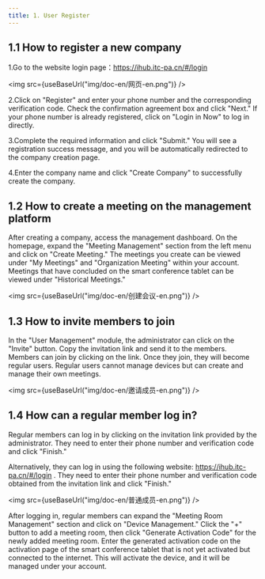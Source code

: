 ```yaml
---
title: 1. User Register
---
```



## 1.1 How to register a new company

1.Go to the website login page：https://ihub.itc-pa.cn/#/login

<img  src={useBaseUrl("img/doc-en/网页-en.png")} />

2.Click on "Register" and enter your phone number and the corresponding verification code. Check the confirmation agreement box and click "Next." If your phone number is already registered, click on "Login in Now" to log in directly.

3.Complete the required information and click "Submit." You will see a registration success message, and you will be automatically redirected to the company creation page.

4.Enter the company name and click "Create Company" to successfully create the company.

## 1.2 How to create a meeting on the management platform

After creating a company, access the management dashboard. On the homepage, expand the "Meeting Management" section from the left menu and click on "Create Meeting." The meetings you create can be viewed under "My Meetings" and "Organization Meeting" within your account. Meetings that have concluded on the smart conference tablet can be viewed under "Historical Meetings."


<img  src={useBaseUrl("img/doc-en/创建会议-en.png")} />

## 1.3 How to invite members to join

In the "User Management" module, the administrator can click on the "Invite" button. Copy the invitation link and send it to the members. Members can join by clicking on the link. Once they join, they will become regular users. Regular users cannot manage devices but can create and manage their own meetings.

<img  src={useBaseUrl("img/doc-en/邀请成员-en.png")} />


## 1.4 How can a regular member log in?
Regular members can log in by clicking on the invitation link provided by the administrator. They need to enter their phone number and verification code and click "Finish."

Alternatively, they can log in using the following website: https://ihub.itc-pa.cn/#/login . They need to enter their phone number and verification code obtained from the invitation link and click "Finish."

<img  src={useBaseUrl("img/doc-en/普通成员-en.png")} />

After logging in, regular members can expand the "Meeting Room Management" section and click on "Device Management." Click the "+" button to add a meeting room, then click "Generate Activation Code" for the newly added meeting room. Enter the generated activation code on the activation page of the smart conference tablet that is not yet activated but connected to the internet. This will activate the device, and it will be managed under your account.
